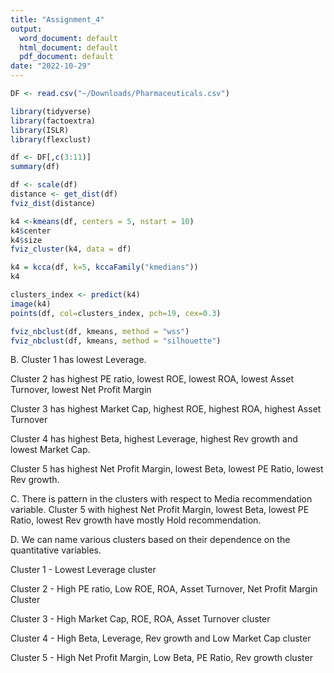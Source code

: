 ```yaml
---
title: "Assignment_4"
output:
  word_document: default
  html_document: default
  pdf_document: default
date: "2022-10-29"
---
```

```r
DF <- read.csv("~/Downloads/Pharmaceuticals.csv")
```

```r
library(tidyverse)
library(factoextra)
library(ISLR)
library(flexclust)
```
```r
df <- DF[,c(3:11)]
summary(df)
```
```r
df <- scale(df)
distance <- get_dist(df)
fviz_dist(distance)
```
```r
k4 <-kmeans(df, centers = 5, nstart = 10)
k4$center
k4$size
fviz_cluster(k4, data = df)
```
```r
k4 = kcca(df, k=5, kccaFamily("kmedians"))
k4
```
```r
clusters_index <- predict(k4)
image(k4)
points(df, col=clusters_index, pch=19, cex=0.3)
```

```r
fviz_nbclust(df, kmeans, method = "wss")
fviz_nbclust(df, kmeans, method = "silhouette")
```
B. Cluster 1 has lowest Leverage.

Cluster 2 has highest PE ratio, lowest ROE, lowest ROA, lowest Asset Turnover, lowest Net Profit Margin

Cluster 3 has highest Market Cap, highest ROE, highest ROA, highest Asset Turnover

Cluster 4 has highest Beta, highest Leverage, highest Rev growth and lowest Market Cap.

Cluster 5 has highest Net Profit Margin, lowest Beta, lowest PE Ratio, lowest Rev growth.

C. There is pattern in the clusters with respect to Media recommendation variable. Cluster 5 with highest Net Profit Margin, lowest Beta, lowest PE Ratio, lowest Rev growth have mostly Hold recommendation.

D. We can name various clusters based on their dependence on the quantitative variables.

Cluster 1 - Lowest Leverage cluster

Cluster 2 - High PE ratio, Low ROE, ROA, Asset Turnover, Net Profit Margin Cluster

Cluster 3 - High Market Cap, ROE, ROA, Asset Turnover cluster

Cluster 4 - High Beta, Leverage, Rev growth and Low Market Cap cluster

Cluster 5 - High Net Profit Margin, Low Beta, PE Ratio, Rev growth cluster



